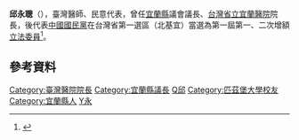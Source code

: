 {{Infobox_officeholder
| name = 邱永聰
| image name =
| width = 
| now = 中華民國（台灣）政治人士 
| period = 
| Sex = 男 
| children =[[邱文達|邱文達]](子)
| nationality = {{ROC}}
| Native place = 
| date of birth = {{birth date|1919|10|4}}
| party = {{Kmt|19px}}
| place of birth = {{TWN-JPN}}
| date of death = {{death date and age|1999|6|25|1919|10|4}}
| place of death = {{TWN}}
| educate = 
*美國匹茲堡大學碩士
| past = 
*宜蘭縣議會議長
*省立宜蘭醫院院長  
*新生綜合醫院院長
*第一屆第一次增額立法委員<br><span style="color: blue;">(1973年-1976年)</span>
*第一屆第二次增額立法委員<br><span style="color: blue;">(1976年-1981年)</span>
}}
'''邱永聰'''（{{bd|1919年|10月4日|1999年|6月25日}}），臺灣醫師、民意代表，曾任[[宜蘭縣|宜蘭縣]]議會議長、[[國立陽明大學附設醫院|台灣省立宜蘭醫院]]院長，後代表[[中國國民黨|中國國民黨]]在台灣省第一選區（北基宜）當選為第一屆第一、二次增額[[立法委員|立法委員]]<ref>{{Cite web |url=http://npl.ly.gov.tw/do/www/commissionerInfo?id=1251&expireBack=01&expire=01&act=exp&keyword=&orderBy=name&nameOrder=true&eleDisOrder=false |title=立法院國會圖書館 第１屆立法委員個人資料 邱永聰 |accessdate=2008-08-02 |archive-date=2015-04-02 |archive-url=https://web.archive.org/web/20150402112357/http://npl.ly.gov.tw/do/www/commissionerInfo?id=1251&expireBack=01&expire=01&act=exp&keyword=&orderBy=name&nameOrder=true&eleDisOrder=false |dead-url=no }}</ref>。

==參考資料==
{{reflist}}
{{中華民國第一屆第一次增額立法委員}}
{{中華民國第一屆第二次增額立法委員}}


[[Category:臺灣醫院院長|Category:臺灣醫院院長]]

[[Category:宜蘭縣議長|Category:宜蘭縣議長]]
[[Category:中國國民黨黨員|Q邱]]
[[Category:匹茲堡大學校友|Category:匹茲堡大學校友]]
[[Category:宜蘭縣人|Category:宜蘭縣人]]
[[Category:邱姓|Y永]]